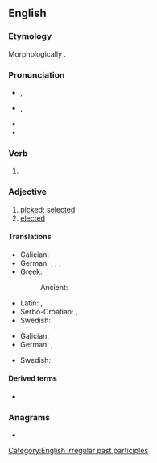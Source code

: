 {{also|Chosen|Chōsen|chōsen}}
==English==

===Etymology===
Morphologically {{suffix|en|chose|n}}.

===Pronunciation===
* {{a|RP}} {{enPR|chōz'ən}}, {{IPA|en|/ˈtʃəʊ.zən/}}
* {{a|GA}} {{enPR|chōz'ən}}, {{IPA|en|/ˈtʃoʊ.zən/}}
* {{audio|en|En-us-chosen.ogg|audio}}
* {{rhymes|en|əʊzən|s=2}}

===Verb===
{{head|en|verb form}}

# {{inflection of|en|choose||past|part}}

===Adjective===
{{en-adj}}

# [[picked]]; [[selected]]
# [[elected]]

====Translations====
{{trans-top|picked}}
* Galician: {{t|gl|escolleito}}
* German: {{t+|de|gewählt}}, {{t+|de|ausgewählt}}, {{t+|de|ausgesucht}}, {{t+|de|erwählt}}
* Greek:
*: Ancient: {{t|grc|ἐκλεκτός}}
{{trans-mid}}
* Latin: {{t|la|ēlectus}}, {{t|la|optīvus}}
* Serbo-Croatian: {{t+|sh|izabran}}, {{t+|sh|odabran}}
* Swedish: {{t+|sv|vald}}
{{trans-bottom}}

{{trans-top|elected}}
* Galician: {{t|gl|electo}}
* German: {{t+|de|gewählt}}, {{t+|de|erwählt}}
{{trans-mid}}
* Swedish: {{t+|sv|vald}}
{{trans-bottom}}

====Derived terms====
* {{l|en|chosenness}}

===Anagrams===
* {{anagrams|en|a=cehnos|Cheons|Schoen|chones|cohens|enochs}}

[[Category:English irregular past participles]]